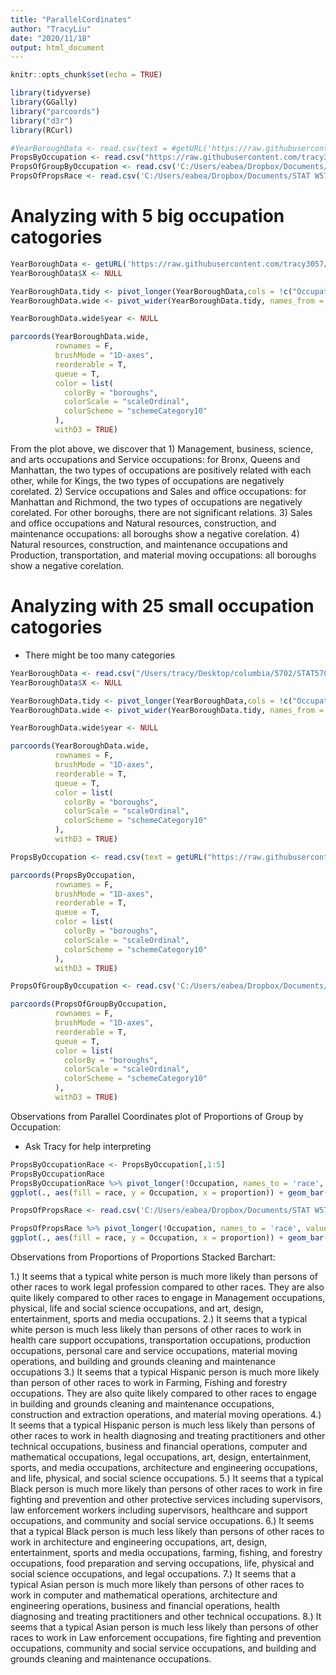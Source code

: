 ```yaml
---
title: "ParallelCordinates"
author: "TracyLiu"
date: "2020/11/18"
output: html_document
---
```


```r
knitr::opts_chunk$set(echo = TRUE)
```

```r
library(tidyverse)
library(GGally)
library("parcoords")
library("d3r")
library(RCurl)
```

```r
#YearBoroughData <- read.csv(text = #getURL('https://raw.githubusercontent.com/tracy3057/STAT5702_NYC_Employment_Analysis/main/DataPreprocessing/Data/NumE#mp/yearly_cleveland.csv'))
PropsByOccupation <- read.csv("https://raw.githubusercontent.com/tracy3057/STAT5702_NYC_Employment_Analysis/main/DataPreprocessing/Data/NumEmp/PropsByOccupation.csv")
PropsOfGroupByOccupation <- read.csv('C:/Users/eabea/Dropbox/Documents/STAT W5702/Project/STAT5702_NYC_Employment_Analysis/DataPreprocessing/Data/NumEmp/PropsOfGroupByOccupation.csv')
PropsOfPropsRace <- read.csv('C:/Users/eabea/Dropbox/Documents/STAT W5702/Project/STAT5702_NYC_Employment_Analysis/DataPreprocessing/Data/NumEmp/PropsOfPropsRace.csv')
```

# Analyzing with 5 big occupation catogories
```r
YearBoroughData <- getURL('https://raw.githubusercontent.com/tracy3057/STAT5702_NYC_Employment_Analysis/main/DataPreprocessing/Data/NumEmp/numemp_big_category.csv'))
YearBoroughData$X <- NULL

YearBoroughData.tidy <- pivot_longer(YearBoroughData,cols = !c("Occupations","year"), names_to = "boroughs", values_to = "NumEmp")
YearBoroughData.wide <- pivot_wider(YearBoroughData.tidy, names_from = Occupations, values_from = NumEmp)

YearBoroughData.wide$year <- NULL

parcoords(YearBoroughData.wide,
          rownames = F,
          brushMode = "1D-axes",
          reorderable = T,
          queue = T,
          color = list(
            colorBy = "boroughs",
            colorScale = "scaleOrdinal",
            colorScheme = "schemeCategory10"
          ),
          withD3 = TRUE) 
```
From the plot above, we discover that
1) Management, business, science, and arts occupations and Service occupations: for Bronx, Queens and Manhattan, the two types of occupations are positively related with each other, while for Kings, the two types of occupations are negatively corelated.
2) Service occupations and Sales and office occupations: for Manhattan and Richmond, the two types of occupations are negatively corelated. For other boroughs, there are not significant relations.
3) Sales and office occupations and Natural resources, construction, and maintenance occupations: all boroughs show a negative corelation.
4) Natural resources, construction, and maintenance occupations and Production, transportation, and material moving occupations: all boroughs show a negative corelation.

# Analyzing with 25 small occupation catogories
  * There might be too many categories
```r
YearBoroughData <- read.csv("/Users/tracy/Desktop/columbia/5702/STAT5702_NYC_Employment_Analysis/DataPreprocessing/Data/Preprocess_ClevelandDotPlot/OccupationByYearBorough_small.csv")
YearBoroughData$X <- NULL

YearBoroughData.tidy <- pivot_longer(YearBoroughData,cols = !c("Occupations","year"), names_to = "boroughs", values_to = "NumEmp")
YearBoroughData.wide <- pivot_wider(YearBoroughData.tidy, names_from = Occupations, values_from = NumEmp)

YearBoroughData.wide$year <- NULL

parcoords(YearBoroughData.wide,
          rownames = F,
          brushMode = "1D-axes",
          reorderable = T,
          queue = T,
          color = list(
            colorBy = "boroughs",
            colorScale = "scaleOrdinal",
            colorScheme = "schemeCategory10"
          ),
          withD3 = TRUE) 
```

```r

PropsByOccupation <- read.csv(text = getURL("https://raw.githubusercontent.com/tracy3057/STAT5702_NYC_Employment_Analysis/main/DataPreprocessing/Data/NumEmp/PropsByOccupation.csv"))

parcoords(PropsByOccupation,
          rownames = F,
          brushMode = "1D-axes",
          reorderable = T,
          queue = T,
          color = list(
            colorBy = "boroughs",
            colorScale = "scaleOrdinal",
            colorScheme = "schemeCategory10"
          ),
          withD3 = TRUE) 

PropsOfGroupByOccupation <- read.csv('C:/Users/eabea/Dropbox/Documents/STAT W5702/Project/STAT5702_NYC_Employment_Analysis/DataPreprocessing/Data/NumEmp/PropsOfGroupByOccupation.csv')

parcoords(PropsOfGroupByOccupation,
          rownames = F,
          brushMode = "1D-axes",
          reorderable = T,
          queue = T,
          color = list(
            colorBy = "boroughs",
            colorScale = "scaleOrdinal",
            colorScheme = "schemeCategory10"
          ),
          withD3 = TRUE) 
```
Observations from Parallel Coordinates plot of Proportions of Group by Occupation:

* Ask Tracy for help interpreting



```r
PropsByOccupationRace <- PropsByOccupation[,1:5]
PropsByOccupationRace
PropsByOccupationRace %>% pivot_longer(!Occupation, names_to = 'race', values_to = 'proportion') %>%
ggplot(., aes(fill = race, y = Occupation, x = proportion)) + geom_bar(position = 'stack',stat = 'identity')

PropsOfPropsRace <- read.csv('C:/Users/eabea/Dropbox/Documents/STAT W5702/Project/STAT5702_NYC_Employment_Analysis/DataPreprocessing/Data/NumEmp/PropsOfPropsRace.csv')

PropsOfPropsRace %>% pivot_longer(!Occupation, names_to = 'race', values_to = 'proportion') %>%
ggplot(., aes(fill = race, y = Occupation, x = proportion)) + geom_bar(position = 'stack',stat = 'identity') + ggtitle('Relative Likelihood of Sector Employment by Race') + theme(plot.title = element_text(size = 10, face = "bold"))
```

Observations from Proportions of Proportions Stacked Barchart:

1.) It seems that a typical white person is much more likely than persons of other races to work legal profession compared to other races. They are also quite likely compared to other races to engage in Management occupations, physical, life and social science occupations, and art, design, entertainment, sports and media occupations.
2.) It seems that a typical white person is much less likely than persons of other races to work in health care support occupations, transportation occupations, production occupations, personal care and service occupations, material moving operations, and building and grounds cleaning and maintenance occupations
3.) It seems that a typical Hispanic person is much more likely than person of other races to work in Farming, Fishing and forestry occupations. They are also quite likely compared to other races to engage in building and grounds cleaning and maintenance occupations, construction and extraction operations, and material moving operations.
4.) It seems that a typical Hispanic person is much less likely than persons of other races to work in health diagnosing and treating practitioners and other technical occupations, business and financial operations, computer and mathematical occupations, legal occupations, art, design, entertainment, sports, and media occupations, architecture and engineering occupations, and life, physical, and social science occupations.
5.) It seems that a typical Black person is much more likely than persons of other races to work in fire fighting and prevention and other protective services including supervisors, law enforcement workers including supervisors, healthcare and support occupations, and community and social service occupations.
6.) It seems that a typical Black person is much less likely than persons of other races to work in architecture and engineering occupations, art, design, entertainment, sports and media occupations, farming, fishing, and forestry occupations, food preparation and serving occupations, life, physical and social science occupations, and legal occupations.
7.) It seems that a typical Asian person is much more likely than persons of other races to work in computer and mathematical operations, architecture and engineering operations, business and financial operations, health diagnosing and treating practitioners and other technical occupations.
8.) It seems that a typical Asian person is much less likely than persons of other races to work in Law enforcement occupations, fire fighting and prevention occupations, community and social service occupations, and building and grounds cleaning and maintenance occupations.






